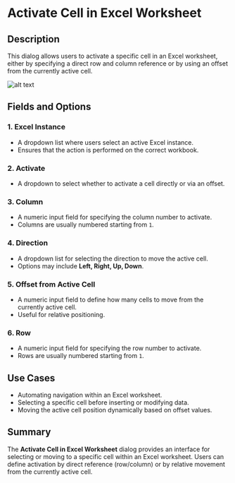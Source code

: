 # Activate Cell in Excel Worksheet

## Description

This dialog allows users to activate a specific cell in an Excel worksheet, either by specifying a direct row and column reference or by using an offset from the currently active cell.

![alt text](../../../assets/excel/activate-cell-in-excel-worksheet.png)

## Fields and Options

### 1. **Excel Instance**

- A dropdown list where users select an active Excel instance.  
- Ensures that the action is performed on the correct workbook.  

### 2. **Activate**

- A dropdown to select whether to activate a cell directly or via an offset.  

### 3. **Column**

- A numeric input field for specifying the column number to activate.  
- Columns are usually numbered starting from `1`.  

### 4. **Direction**

- A dropdown list for selecting the direction to move the active cell.  
- Options may include **Left, Right, Up, Down**.  

### 5. **Offset from Active Cell**

- A numeric input field to define how many cells to move from the currently active cell.  
- Useful for relative positioning.  

### 6. **Row**

- A numeric input field for specifying the row number to activate.  
- Rows are usually numbered starting from `1`.  

## Use Cases  

- Automating navigation within an Excel worksheet.  
- Selecting a specific cell before inserting or modifying data.  
- Moving the active cell position dynamically based on offset values.  

## Summary  

The **Activate Cell in Excel Worksheet** dialog provides an interface for selecting or moving to a specific cell within an Excel worksheet. Users can define activation by direct reference (row/column) or by relative movement from the currently active cell.  